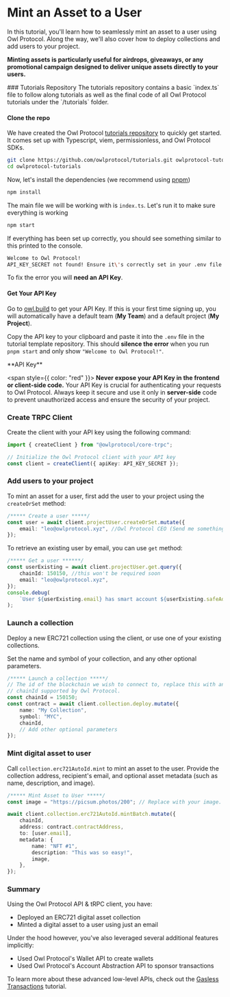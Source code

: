 
# Mint an Asset to a User

In this tutorial, you'll learn how to seamlessly mint an asset to a user using Owl Protocol. Along the way, we'll also cover how to deploy collections and add users to your project.

**Minting assets is particularly useful for airdrops, giveaways, or any promotional campaign designed to deliver unique assets directly to your users.**

<Steps>
### Tutorials Repository
<Callout>
    The tutorials repository contains a basic `index.ts` file to follow along tutorials as well as the final code of all Owl Protocol tutorials under the `/tutorials` folder.
</Callout>

#### Clone the repo

We have created the Owl Protocol [tutorials repository](https://github.com/owlprotocol/tutorials.git) to quickly get started. It comes set up with Typescript, viem, permissionless, and Owl Protocol SDKs.

```bash
git clone https://github.com/owlprotocol/tutorials.git owlprotocol-tutorials
cd owlprotocol-tutorials
```

Now, let's install the dependencies (we recommend using [pnpm](https://pnpm.io/))

```sh npm2yarn
npm install
```

The main file we will be working with is `index.ts`. Let's run it to make sure everything is working

```sh npm2yarn
npm start
```

If everything has been set up correctly, you should see something similar to this printed to the console.

```bash
Welcome to Owl Protocol!
API_KEY_SECRET not found! Ensure it\'s correctly set in your .env file.
```

To fix the error you will **need an API Key**.

#### Get Your API Key

Go to [owl.build](https://owl.build) to get your API Key. If this is your first time signing up, you will automatically have a default team (**My Team**) and a default project (**My Project**).

Copy the API key to your clipboard and paste it into the `.env` file in the tutorial template repository. This should **silence the error** when you run `pnpm start` and only show `"Welcome to Owl Protocol!"`.

<Callout type="warning">
  **API Key**

<span style={{ color: "red" }}>
    **Never expose your API Key in the frontend or client-side code.**
</span>
Your API Key is crucial for authenticating your requests to Owl Protocol. Always
keep it secure and use it only in **server-side** code to prevent unauthorized access
and ensure the security of your project.

</Callout>


<Screenshot src={projectApiKey} alt="projectApiKey" />

### Create TRPC Client

Create the client with your API key using the following command:

```ts copy showLineNumbers
import { createClient } from "@owlprotocol/core-trpc";

// Initialize the Owl Protocol client with your API key
const client = createClient({ apiKey: API_KEY_SECRET });
```

### Add users to your project

To mint an asset for a user, first add the user to your project using the `createOrSet` method:

```ts copy showLineNumbers
/***** Create a user *****/
const user = await client.projectUser.createOrSet.mutate({
    email: "leo@owlprotocol.xyz", //Owl Protocol CEO (Send me something cool!)
});
```

To retrieve an existing user by email, you can use `get` method:

```typescript
/***** Get a user ******/
const userExisting = await client.projectUser.get.query({
    chainId: 150150, //this won't be required soon
    email: "leo@owlprotocol.xyz",
});
console.debug(
    `User ${userExisting.email} has smart account ${userExisting.safeAddress}`
);
```

### Launch a collection

Deploy a new ERC721 collection using the client, or use one of your existing collections.

Set the name and symbol of your collection, and any other optional parameters.

```ts copy showLineNumbers
/***** Launch a collection *****/
// The id of the blockchain we wish to connect to, replace this with any
// chainId supported by Owl Protocol.
const chainId = 150150;
const contract = await client.collection.deploy.mutate({
    name: "My Collection",
    symbol: "MYC",
    chainId,
    // Add other optional parameters
});
```

### Mint digital asset to user

Call `collection.erc721AutoId.mint` to mint an asset to the user. Provide the collection address, recipient's email, and optional asset metadata (such as name, description, and image).

```ts copy showLineNumbers
/***** Mint Asset to User *****/
const image = "https://picsum.photos/200"; // Replace with your image. Make sure the image is properly hosted online.

await client.collection.erc721AutoId.mintBatch.mutate({
    chainId,
    address: contract.contractAddress,
    to: [user.email],
    metadata: {
        name: "NFT #1",
        description: "This was so easy!",
        image,
    },
});
```

</Steps>

### Summary

Using the Owl Protocol API & tRPC client, you have:

-   Deployed an ERC721 digital asset collection
-   Minted a digital asset to a user using just an email

Under the hood however, you've also leveraged several additional features implicitly:

-   Used Owl Protocol's Wallet API to create wallets
-   Used Owl Protocol's Account Abstraction API to sponsor transactions

To learn more about these advanced low-level APIs, check out the [Gasless Transactions](../tutorials-account-abstraction/gasless-transactions.mdx) tutorial.

